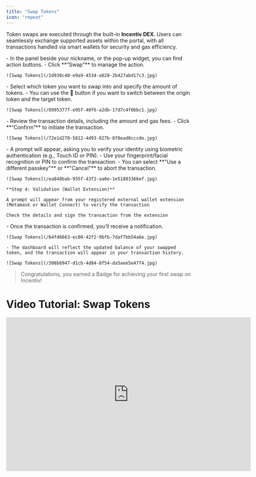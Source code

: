 ```yaml
---
title: "Swap Tokens"
icon: "repeat"
---
```


Token swaps are executed through the built-in **Incentiv DEX**. Users can seamlessly exchange supported assets within the portal, with all transactions handled via smart wallets for security and gas efficiency.

<Steps>
  <Step title="Step 1: Navigate and click the Swap button">
    - In the panel beside your nickname, or the pop-up widget, you can find action buttons.
    - Click **“Swap”** to manage the action.

    ![Swap Tokens](/2d938c40-e9a9-4534-a628-2b427abd17c3.jpg)
  </Step>
  <Step title="Step 2: Choose the token">
    - Select which token you want to swap into and specify the amount of tokens.
    - You can use the 🔄 button if you want to switch between the origin token and the target token.

    ![Swap Tokens](/8995377f-e95f-40f6-a2db-17d7c4f0bbc1.jpg)
  </Step>
  <Step title="Step 3: Overview & Confirm">
    - Review the transaction details, including the amount and gas fees.
    - Click **“Confirm”** to initiate the transaction.

    ![Swap Tokens](/72e1d270-5812-4d93-827b-8f0ead8cccde.jpg)
  </Step>
  <Step title="Step 4:  Validation">
    - A prompt will appear, asking you to verify your identity using biometric authentication (e.g., Touch ID or PIN).
    - Use your fingerprint/facial recognition or PIN to confirm the transaction.
    - You can select **"Use a different passkey"** or **"Cancel"** to abort the transaction.

    ![Swap Tokens](/ea848bab-935f-43f2-aa0e-1e51883366ef.jpg)

    **Step 4: Validation (Wallet Extension)**

    A prompt will appear from your registered external wallet extension (Metamask or Wallet Connect) to verify the transaction

    Check the details and sign the transaction from the extension
  </Step>
  <Step title="Step 5: Transaction Confirmation">
    - Once the transaction is confirmed, you’ll receive a notification.

    ![Swap Tokens](/64fd6663-ec00-42f2-9bfb-7daf7bb54a6e.jpg)

    - The dashboard will reflect the updated balance of your swapped token, and the transaction will appear in your transaction history.

    ![Swap Tokens](/308b6947-d1cb-4d84-8f54-da5aee5e47f4.jpg)
  </Step>
</Steps>

> <Tip>
>   Congratulations, you earned a Badge for achieving your first swap on Incentiv!
> </Tip>

# Video Tutorial: Swap Tokens

<iframe width="660" height="415" src="https://www.youtube.com/embed/uBhh0q4lPHQ?si=JIXXV05eL31HbaYN" title="Swap Tokens" frameborder="0" allow="accelerometer; autoplay; clipboard-write; encrypted-media; gyroscope; picture-in-picture; web-share" referrerpolicy="strict-origin-when-cross-origin" allowfullscreen />